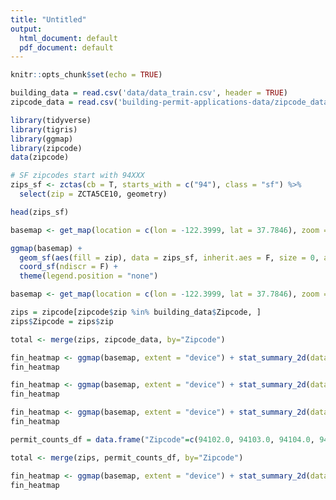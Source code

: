 ```yaml
---
title: "Untitled"
output:
  html_document: default
  pdf_document: default
---
```


```r
knitr::opts_chunk$set(echo = TRUE)
```

```r
building_data = read.csv('data/data_train.csv', header = TRUE)
zipcode_data = read.csv('building-permit-applications-data/zipcode_data_all.csv', header = TRUE)
```

```r
library(tidyverse)
library(tigris)
library(ggmap)
library(zipcode)
data(zipcode)

# SF zipcodes start with 94XXX
zips_sf <- zctas(cb = T, starts_with = c("94"), class = "sf") %>%
  select(zip = ZCTA5CE10, geometry)

head(zips_sf)
```
```r

basemap <- get_map(location = c(lon = -122.3999, lat = 37.7846), zoom = 9)

ggmap(basemap) +
  geom_sf(aes(fill = zip), data = zips_sf, inherit.aes = F, size = 0, alpha = 0.6) +
  coord_sf(ndiscr = F) +
  theme(legend.position = "none")
```
```r

basemap <- get_map(location = c(lon = -122.3999, lat = 37.7846), zoom = 12)

zips = zipcode[zipcode$zip %in% building_data$Zipcode, ]
zips$Zipcode = zips$zip

total <- merge(zips, zipcode_data, by="Zipcode")

fin_heatmap <- ggmap(basemap, extent = "device") + stat_summary_2d(data = total, aes(x = longitude, y = latitude, z = Business.total), fun = mean, alpha = 0.6, bins = 30) + scale_fill_gradient(name = "Businesses", low = "green", high = "red")
fin_heatmap

fin_heatmap <- ggmap(basemap, extent = "device") + stat_summary_2d(data = total, aes(x = longitude, y = latitude, z = Restaurant.total), fun = mean, alpha = 0.6, bins = 30) + scale_fill_gradient(name = "Restaurants", low = "green", high = "red")
fin_heatmap

fin_heatmap <- ggmap(basemap, extent = "device") + stat_summary_2d(data = total, aes(x = longitude, y = latitude, z = Fire.total), fun = mean, alpha = 0.6, bins = 30) + scale_fill_gradient(name = "Fires", low = "green", high = "red")
fin_heatmap

permit_counts_df = data.frame("Zipcode"=c(94102.0, 94103.0, 94104.0, 94105.0, 94107.0, 94108.0, 94109.0, 94110.0, 94111.0, 94112.0, 94114.0, 94115.0, 94116.0, 94117.0, 94118.0, 94121.0, 94122.0, 94123.0, 94124.0, 94127.0, 94129.0, 94130.0, 94131.0, 94132.0, 94133.0, 94134.0, 94158.0), "PermitCount"=c(5750, 8813, 3384, 6963, 6200, 4187, 8982, 14228, 4325, 6303, 10699, 8096, 5149, 9424, 7878, 6189, 7142, 7592, 4205, 4059, 20, 61, 6130, 2801, 5920, 2395, 865))

total <- merge(zips, permit_counts_df, by="Zipcode")

fin_heatmap <- ggmap(basemap, extent = "device") + stat_summary_2d(data = total, aes(x = longitude, y = latitude, z = PermitCount), fun = mean, alpha = 0.6, bins = 30) + scale_fill_gradient(name = "Building Permits", low = "green", high = "red")
fin_heatmap
```